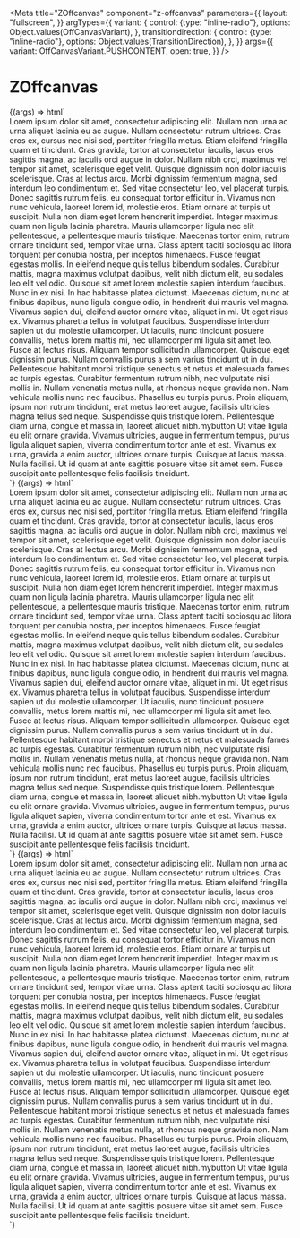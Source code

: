 
<Meta
  title="ZOffcanvas"
  component="z-offcanvas"
  parameters={{
    layout: "fullscreen",
  }}
  argTypes={{
    variant: {
      control: {type: "inline-radio"},
      options: Object.values(OffCanvasVariant),
    },
    transitiondirection: {
      control: {type: "inline-radio"},
      options: Object.values(TransitionDirection),
    },
  }}
  args={{
    variant: OffCanvasVariant.PUSHCONTENT,
    open: true,
  }}
/>

# ZOffcanvas

<Canvas>
  <Story
    name="ZOffcanvas enter-right"
    args={{
      transitiondirection: TransitionDirection.RIGHT,
    }}
  >
    {(args) => html`
    <div id="offcanvas-story-container">
      <z-offcanvas .variant=${args.variant} .open=${args.open} .transitiondirection=${args.transitiondirection} =>
        <div slot="canvasContent">
          <span>
              Lorem ipsum dolor sit amet, consectetur adipiscing elit. Nullam non urna ac urna aliquet lacinia eu ac
              augue. Nullam consectetur rutrum ultrices. Cras eros ex, cursus nec nisi sed, porttitor fringilla metus.
              Etiam eleifend fringilla quam et tincidunt. Cras gravida, tortor at consectetur iaculis, lacus eros
              sagittis magna, ac iaculis orci augue in dolor. Nullam nibh orci, maximus vel tempor sit amet, scelerisque
              eget velit. Quisque dignissim non dolor iaculis scelerisque. Cras at lectus arcu. Morbi dignissim
              fermentum magna, sed interdum leo condimentum et. Sed vitae consectetur leo, vel placerat turpis. Donec
              sagittis rutrum felis, eu consequat tortor efficitur in. Vivamus non nunc vehicula, laoreet lorem id,
              molestie eros. Etiam ornare at turpis ut suscipit. Nulla non diam eget lorem hendrerit imperdiet. Integer
              maximus quam non ligula lacinia pharetra. Mauris ullamcorper ligula nec elit pellentesque, a pellentesque
              mauris tristique. Maecenas tortor enim, rutrum ornare tincidunt sed, tempor vitae urna. Class aptent
              taciti sociosqu ad litora torquent per conubia nostra, per inceptos himenaeos. Fusce feugiat egestas
              mollis. In eleifend neque quis tellus bibendum sodales. Curabitur mattis, magna maximus volutpat dapibus,
              velit nibh dictum elit, eu sodales leo elit vel odio. Quisque sit amet lorem molestie sapien interdum
              faucibus. Nunc in ex nisi. In hac habitasse platea dictumst. Maecenas dictum, nunc at finibus dapibus,
              nunc ligula congue odio, in hendrerit dui mauris vel magna. Vivamus sapien dui, eleifend auctor ornare
              vitae, aliquet in mi. Ut eget risus ex. Vivamus pharetra tellus in volutpat faucibus. Suspendisse interdum
              sapien ut dui molestie ullamcorper. Ut iaculis, nunc tincidunt posuere convallis, metus lorem mattis mi,
              nec ullamcorper mi ligula sit amet leo. Fusce at lectus risus. Aliquam tempor sollicitudin ullamcorper.
              Quisque eget dignissim purus. Nullam convallis purus a sem varius tincidunt ut in dui. Pellentesque
              habitant morbi tristique senectus et netus et malesuada fames ac turpis egestas. Curabitur fermentum
              rutrum nibh, nec vulputate nisi mollis in. Nullam venenatis metus nulla, at rhoncus neque gravida non. Nam
              vehicula mollis nunc nec faucibus. Phasellus eu turpis purus. Proin aliquam, ipsum non rutrum tincidunt,
              erat metus laoreet augue, facilisis ultricies magna tellus sed neque. Suspendisse quis tristique lorem.
              Pellentesque diam urna, congue et massa in, laoreet aliquet nibh.mybutton Ut vitae ligula eu elit ornare
              gravida. Vivamus ultricies, augue in fermentum tempus, purus ligula aliquet sapien, viverra condimentum
              tortor ante et est. Vivamus ex urna, gravida a enim auctor, ultrices ornare turpis. Quisque at lacus
              massa. Nulla facilisi. Ut id quam at ante sagittis posuere vitae sit amet sem. Fusce suscipit ante
              pellentesque felis facilisis tincidunt.
            </span>
        </div>
      </z-offcanvas>
      <div id="offcanvas-boxes-container">
        <div></div>
        <div></div>
        <div></div>
        <div></div>
        <div></div>
      </div>
    </div>`}
  </Story>
</Canvas>

<Canvas>
  <Story
    name="ZOffcanvas enter-left"
    args={{
      transitiondirection: TransitionDirection.LEFT,
    }}
  >
    {(args) => html`
    <div id="offcanvas-story-container" class="offcanvas-left">
      <div id="offcanvas-boxes-container">
        <div></div>
        <div></div>
        <div></div>
        <div></div>
        <div></div>
      </div>
      <z-offcanvas .variant=${args.variant} .open=${args.open} .skipLoadAnimation=${args.skipLoadAnimation} .transitiondirection=${args.transitiondirection} =>
        <div slot="canvasContent">
          <span>
              Lorem ipsum dolor sit amet, consectetur adipiscing elit. Nullam non urna ac urna aliquet lacinia eu ac
              augue. Nullam consectetur rutrum ultrices. Cras eros ex, cursus nec nisi sed, porttitor fringilla metus.
              Etiam eleifend fringilla quam et tincidunt. Cras gravida, tortor at consectetur iaculis, lacus eros
              sagittis magna, ac iaculis orci augue in dolor. Nullam nibh orci, maximus vel tempor sit amet, scelerisque
              eget velit. Quisque dignissim non dolor iaculis scelerisque. Cras at lectus arcu. Morbi dignissim
              fermentum magna, sed interdum leo condimentum et. Sed vitae consectetur leo, vel placerat turpis. Donec
              sagittis rutrum felis, eu consequat tortor efficitur in. Vivamus non nunc vehicula, laoreet lorem id,
              molestie eros. Etiam ornare at turpis ut suscipit. Nulla non diam eget lorem hendrerit imperdiet. Integer
              maximus quam non ligula lacinia pharetra. Mauris ullamcorper ligula nec elit pellentesque, a pellentesque
              mauris tristique. Maecenas tortor enim, rutrum ornare tincidunt sed, tempor vitae urna. Class aptent
              taciti sociosqu ad litora torquent per conubia nostra, per inceptos himenaeos. Fusce feugiat egestas
              mollis. In eleifend neque quis tellus bibendum sodales. Curabitur mattis, magna maximus volutpat dapibus,
              velit nibh dictum elit, eu sodales leo elit vel odio. Quisque sit amet lorem molestie sapien interdum
              faucibus. Nunc in ex nisi. In hac habitasse platea dictumst. Maecenas dictum, nunc at finibus dapibus,
              nunc ligula congue odio, in hendrerit dui mauris vel magna. Vivamus sapien dui, eleifend auctor ornare
              vitae, aliquet in mi. Ut eget risus ex. Vivamus pharetra tellus in volutpat faucibus. Suspendisse interdum
              sapien ut dui molestie ullamcorper. Ut iaculis, nunc tincidunt posuere convallis, metus lorem mattis mi,
              nec ullamcorper mi ligula sit amet leo. Fusce at lectus risus. Aliquam tempor sollicitudin ullamcorper.
              Quisque eget dignissim purus. Nullam convallis purus a sem varius tincidunt ut in dui. Pellentesque
              habitant morbi tristique senectus et netus et malesuada fames ac turpis egestas. Curabitur fermentum
              rutrum nibh, nec vulputate nisi mollis in. Nullam venenatis metus nulla, at rhoncus neque gravida non. Nam
              vehicula mollis nunc nec faucibus. Phasellus eu turpis purus. Proin aliquam, ipsum non rutrum tincidunt,
              erat metus laoreet augue, facilisis ultricies magna tellus sed neque. Suspendisse quis tristique lorem.
              Pellentesque diam urna, congue et massa in, laoreet aliquet nibh.mybutton Ut vitae ligula eu elit ornare
              gravida. Vivamus ultricies, augue in fermentum tempus, purus ligula aliquet sapien, viverra condimentum
              tortor ante et est. Vivamus ex urna, gravida a enim auctor, ultrices ornare turpis. Quisque at lacus
              massa. Nulla facilisi. Ut id quam at ante sagittis posuere vitae sit amet sem. Fusce suscipit ante
              pellentesque felis facilisis tincidunt.
            </span>
        </div>
      </z-offcanvas>
    </div>`}
  </Story>
</Canvas>

<Canvas>
  <Story
    name="ZOffcanvas skipLoadAnimation"
    args={{
      transitiondirection: TransitionDirection.LEFT,
      skipLoadAnimation: true,
    }}
  >
    {(args) => html`
    <div id="offcanvas-story-container" class="offcanvas-left">
      <div id="offcanvas-boxes-container">
        <div></div>
        <div></div>
        <div></div>
        <div></div>
        <div></div>
      </div>
      <z-offcanvas .variant=${args.variant} .open=${args.open} .skipLoadAnimation=${args.skipLoadAnimation} .transitiondirection=${args.transitiondirection} =>
        <div slot="canvasContent">
          <span>
              Lorem ipsum dolor sit amet, consectetur adipiscing elit. Nullam non urna ac urna aliquet lacinia eu ac
              augue. Nullam consectetur rutrum ultrices. Cras eros ex, cursus nec nisi sed, porttitor fringilla metus.
              Etiam eleifend fringilla quam et tincidunt. Cras gravida, tortor at consectetur iaculis, lacus eros
              sagittis magna, ac iaculis orci augue in dolor. Nullam nibh orci, maximus vel tempor sit amet, scelerisque
              eget velit. Quisque dignissim non dolor iaculis scelerisque. Cras at lectus arcu. Morbi dignissim
              fermentum magna, sed interdum leo condimentum et. Sed vitae consectetur leo, vel placerat turpis. Donec
              sagittis rutrum felis, eu consequat tortor efficitur in. Vivamus non nunc vehicula, laoreet lorem id,
              molestie eros. Etiam ornare at turpis ut suscipit. Nulla non diam eget lorem hendrerit imperdiet. Integer
              maximus quam non ligula lacinia pharetra. Mauris ullamcorper ligula nec elit pellentesque, a pellentesque
              mauris tristique. Maecenas tortor enim, rutrum ornare tincidunt sed, tempor vitae urna. Class aptent
              taciti sociosqu ad litora torquent per conubia nostra, per inceptos himenaeos. Fusce feugiat egestas
              mollis. In eleifend neque quis tellus bibendum sodales. Curabitur mattis, magna maximus volutpat dapibus,
              velit nibh dictum elit, eu sodales leo elit vel odio. Quisque sit amet lorem molestie sapien interdum
              faucibus. Nunc in ex nisi. In hac habitasse platea dictumst. Maecenas dictum, nunc at finibus dapibus,
              nunc ligula congue odio, in hendrerit dui mauris vel magna. Vivamus sapien dui, eleifend auctor ornare
              vitae, aliquet in mi. Ut eget risus ex. Vivamus pharetra tellus in volutpat faucibus. Suspendisse interdum
              sapien ut dui molestie ullamcorper. Ut iaculis, nunc tincidunt posuere convallis, metus lorem mattis mi,
              nec ullamcorper mi ligula sit amet leo. Fusce at lectus risus. Aliquam tempor sollicitudin ullamcorper.
              Quisque eget dignissim purus. Nullam convallis purus a sem varius tincidunt ut in dui. Pellentesque
              habitant morbi tristique senectus et netus et malesuada fames ac turpis egestas. Curabitur fermentum
              rutrum nibh, nec vulputate nisi mollis in. Nullam venenatis metus nulla, at rhoncus neque gravida non. Nam
              vehicula mollis nunc nec faucibus. Phasellus eu turpis purus. Proin aliquam, ipsum non rutrum tincidunt,
              erat metus laoreet augue, facilisis ultricies magna tellus sed neque. Suspendisse quis tristique lorem.
              Pellentesque diam urna, congue et massa in, laoreet aliquet nibh.mybutton Ut vitae ligula eu elit ornare
              gravida. Vivamus ultricies, augue in fermentum tempus, purus ligula aliquet sapien, viverra condimentum
              tortor ante et est. Vivamus ex urna, gravida a enim auctor, ultrices ornare turpis. Quisque at lacus
              massa. Nulla facilisi. Ut id quam at ante sagittis posuere vitae sit amet sem. Fusce suscipit ante
              pellentesque felis facilisis tincidunt.
            </span>
        </div>
      </z-offcanvas>
    </div>`}
  </Story>
</Canvas>

<ArgsTable of="z-offcanvas" />
